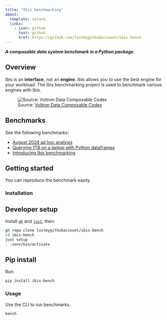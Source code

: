 ```yaml
---
title: "Ibis benchmarking"
about:
  template: solana
  links:
    - icon: github
      text: github
      href: https://github.com/lostmygithubaccount/ibis-bench
---
```


***A composable data system benchmark in a Python package.***

## Overview

Ibis is an **interface**, not an **engine**. Ibis allows you to use the best engine for your workload. The Ibis benchmarking project is used to benchmark various engines with Ibis.

![Source: [Voltron Data Composable Codex](https://voltrondata.com/codex)](img/layers.png)

## Benchmarks

See the following benchmarks:

- [August 2024 ad hoc analysis](analysis.qmd)
- [Querying 1TB on a laptop with Python dataframes](https://ibis-project.org/posts/1tbc)
- [Introducing Ibis benchmarking](https://ibis-project.org/posts/ibis-bench)

## Getting started

You can reproduce the benchmark easily.

### Installation

::: {.panel-tabset}

## Developer setup

Install [`gh`](https://github.com/cli/cli) and [`just`](https://github.com/casey/just), then:

```bash
gh repo clone lostmygithubaccount/ibis-bench
cd ibis-bench
just setup
. .venv/bin/activate
```

## Pip install

Run:

```bash
pip install ibis-bench
```

:::

### Usage

Use the CLI to run benchmarks.

```bash
bench
```
